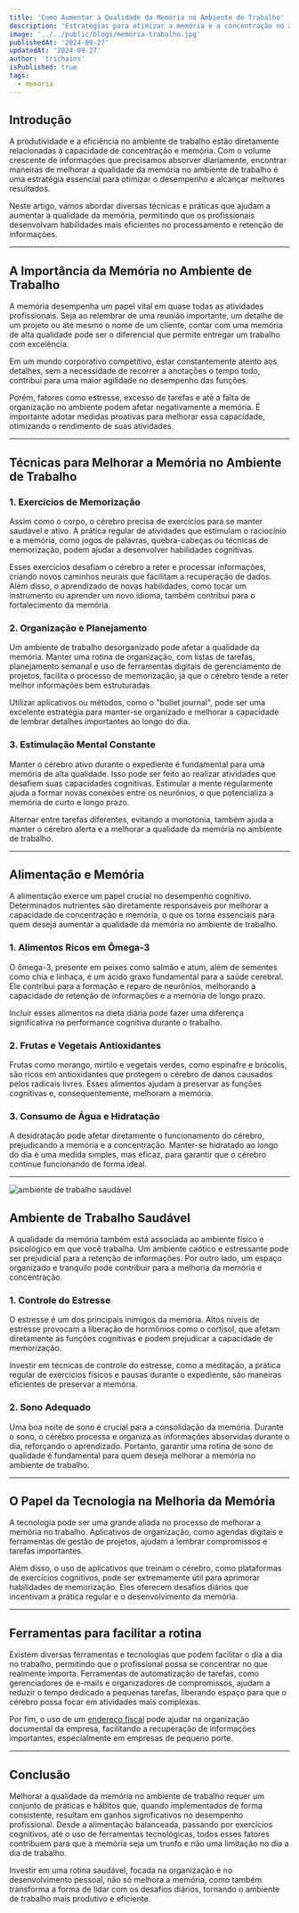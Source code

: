 ```yaml
---
title: 'Como Aumentar a Qualidade da Memória no Ambiente de Trabalho'
description: 'Estratégias para otimizar a memória e a concentração no ambiente de trabalho.'
image: '../../public/blogs/memoria-trabalho.jpg'
publishedAt: '2024-09-27'
updatedAt: '2024-09-27'
author: 'trichains'
isPublished: true
tags:
  - memoria
---
```


## Introdução

A produtividade e a eficiência no ambiente de trabalho estão diretamente relacionadas à capacidade de concentração e memória. Com o volume crescente de informações que precisamos absorver diariamente, encontrar maneiras de melhorar a qualidade da memória no ambiente de trabalho é uma estratégia essencial para otimizar o desempenho e alcançar melhores resultados. 

Neste artigo, vamos abordar diversas técnicas e práticas que ajudam a aumentar a qualidade da memória, permitindo que os profissionais desenvolvam habilidades mais eficientes no processamento e retenção de informações.

---

## A Importância da Memória no Ambiente de Trabalho

A memória desempenha um papel vital em quase todas as atividades profissionais. Seja ao relembrar de uma reunião importante, um detalhe de um projeto ou até mesmo o nome de um cliente, contar com uma memória de alta qualidade pode ser o diferencial que permite entregar um trabalho com excelência.

Em um mundo corporativo competitivo, estar constantemente atento aos detalhes, sem a necessidade de recorrer a anotações o tempo todo, contribui para uma maior agilidade no desempenho das funções.

Porém, fatores como estresse, excesso de tarefas e até a falta de organização no ambiente podem afetar negativamente a memória. É importante adotar medidas proativas para melhorar essa capacidade, otimizando o rendimento de suas atividades.

---

## Técnicas para Melhorar a Memória no Ambiente de Trabalho

### 1. Exercícios de Memorização

Assim como o corpo, o cérebro precisa de exercícios para se manter saudável e ativo. A prática regular de atividades que estimulam o raciocínio e a memória, como jogos de palavras, quebra-cabeças ou técnicas de memorização, podem ajudar a desenvolver habilidades cognitivas.

Esses exercícios desafiam o cérebro a reter e processar informações, criando novos caminhos neurais que facilitam a recuperação de dados. Além disso, o aprendizado de novas habilidades, como tocar um instrumento ou aprender um novo idioma, também contribui para o fortalecimento da memória.

### 2. Organização e Planejamento

Um ambiente de trabalho desorganizado pode afetar a qualidade da memória. Manter uma rotina de organização, com listas de tarefas, planejamento semanal e uso de ferramentas digitais de gerenciamento de projetos, facilita o processo de memorização, já que o cérebro tende a reter melhor informações bem estruturadas.

Utilizar aplicativos ou métodos, como o "bullet journal", pode ser uma excelente estratégia para manter-se organizado e melhorar a capacidade de lembrar detalhes importantes ao longo do dia.

### 3. Estimulação Mental Constante

Manter o cérebro ativo durante o expediente é fundamental para uma memória de alta qualidade. Isso pode ser feito ao realizar atividades que desafiem suas capacidades cognitivas. Estimular a mente regularmente ajuda a formar novas conexões entre os neurônios, o que potencializa a memória de curto e longo prazo.

Alternar entre tarefas diferentes, evitando a monotonia, também ajuda a manter o cérebro alerta e a melhorar a qualidade da memória no ambiente de trabalho.

---

## Alimentação e Memória

A alimentação exerce um papel crucial no desempenho cognitivo. Determinados nutrientes são diretamente responsáveis por melhorar a capacidade de concentração e memória, o que os torna essenciais para quem deseja aumentar a qualidade da memória no ambiente de trabalho.

### 1. Alimentos Ricos em Ômega-3

O ômega-3, presente em peixes como salmão e atum, além de sementes como chia e linhaça, é um ácido graxo fundamental para a saúde cerebral. Ele contribui para a formação e reparo de neurônios, melhorando a capacidade de retenção de informações e a memória de longo prazo.

Incluir esses alimentos na dieta diária pode fazer uma diferença significativa na performance cognitiva durante o trabalho.

### 2. Frutas e Vegetais Antioxidantes

Frutas como morango, mirtilo e vegetais verdes, como espinafre e brócolis, são ricos em antioxidantes que protegem o cérebro de danos causados pelos radicais livres. Esses alimentos ajudam a preservar as funções cognitivas e, consequentemente, melhoram a memória.

### 3. Consumo de Água e Hidratação

A desidratação pode afetar diretamente o funcionamento do cérebro, prejudicando a memória e a concentração. Manter-se hidratado ao longo do dia é uma medida simples, mas eficaz, para garantir que o cérebro continue funcionando de forma ideal.

---

<div style={{ display: 'flex', justifyContent: 'center' }}>
  <Image
    src="/blog/blogs/memoria-trabalho.jpg"
    width={600}
    height={404}
    alt="ambiente de trabalho saudável"
  />
</div>

## Ambiente de Trabalho Saudável

A qualidade da memória também está associada ao ambiente físico e psicológico em que você trabalha. Um ambiente caótico e estressante pode ser prejudicial para a retenção de informações. Por outro lado, um espaço organizado e tranquilo pode contribuir para a melhoria da memória e concentração.

### 1. Controle do Estresse

O estresse é um dos principais inimigos da memória. Altos níveis de estresse provocam a liberação de hormônios como o cortisol, que afetam diretamente as funções cognitivas e podem prejudicar a capacidade de memorização.

Investir em técnicas de controle do estresse, como a meditação, a prática regular de exercícios físicos e pausas durante o expediente, são maneiras eficientes de preservar a memória.

### 2. Sono Adequado

Uma boa noite de sono é crucial para a consolidação da memória. Durante o sono, o cérebro processa e organiza as informações absorvidas durante o dia, reforçando o aprendizado. Portanto, garantir uma rotina de sono de qualidade é fundamental para quem deseja melhorar a memória no ambiente de trabalho.

---

## O Papel da Tecnologia na Melhoria da Memória

A tecnologia pode ser uma grande aliada no processo de melhorar a memória no trabalho. Aplicativos de organização, como agendas digitais e ferramentas de gestão de projetos, ajudam a lembrar compromissos e tarefas importantes.

Além disso, o uso de aplicativos que treinam o cérebro, como plataformas de exercícios cognitivos, pode ser extremamente útil para aprimorar habilidades de memorização. Eles oferecem desafios diários que incentivam a prática regular e o desenvolvimento da memória.

---

## Ferramentas para facilitar a rotina

Existem diversas ferramentas e tecnologias que podem facilitar o dia a dia no trabalho, permitindo que o profissional possa se concentrar no que realmente importa. Ferramentas de automatização de tarefas, como gerenciadores de e-mails e organizadores de compromissos, ajudam a reduzir o tempo dedicado a pequenas tarefas, liberando espaço para que o cérebro possa focar em atividades mais complexas.

Por fim, o uso de um [endereço fiscal](https://blog.suitebras.com/o-guia-definitivo-do-endereco-fiscal-coworking/) pode ajudar na organização documental da empresa, facilitando a recuperação de informações importantes, especialmente em empresas de pequeno porte.

---

## Conclusão

Melhorar a qualidade da memória no ambiente de trabalho requer um conjunto de práticas e hábitos que, quando implementados de forma consistente, resultam em ganhos significativos no desempenho profissional. Desde a alimentação balanceada, passando por exercícios cognitivos, até o uso de ferramentas tecnológicas, todos esses fatores contribuem para que a memória seja um trunfo e não uma limitação no dia a dia de trabalho.

Investir em uma rotina saudável, focada na organização e no desenvolvimento pessoal, não só melhora a memória, como também transforma a forma de lidar com os desafios diários, tornando o ambiente de trabalho mais produtivo e eficiente.
